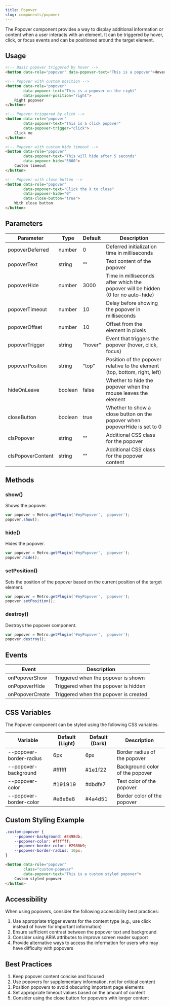 ```yaml
---
title: Popover
slug: components/popover
---
```


The Popover component provides a way to display additional information or content when a user interacts with an element. It can be triggered by hover, click, or focus events and can be positioned around the target element.

## Usage

```html
<!-- Basic popover triggered by hover -->
<button data-role="popover" data-popover-text="This is a popover">Hover me</button>

<!-- Popover with custom position -->
<button data-role="popover" 
        data-popover-text="This is a popover on the right" 
        data-popover-position="right">
    Right popover
</button>

<!-- Popover triggered by click -->
<button data-role="popover" 
        data-popover-text="This is a click popover" 
        data-popover-trigger="click">
    Click me
</button>

<!-- Popover with custom hide timeout -->
<button data-role="popover" 
        data-popover-text="This will hide after 5 seconds" 
        data-popover-hide="5000">
    Custom timeout
</button>

<!-- Popover with close button -->
<button data-role="popover" 
        data-popover-text="Click the X to close" 
        data-popover-hide="0" 
        data-close-button="true">
    With close button
</button>
```

## Parameters

| Parameter | Type | Default | Description |
| --- | --- | --- | --- |
| popoverDeferred | number | 0 | Deferred initialization time in milliseconds |
| popoverText | string | "" | Text content of the popover |
| popoverHide | number | 3000 | Time in milliseconds after which the popover will be hidden (0 for no auto-hide) |
| popoverTimeout | number | 10 | Delay before showing the popover in milliseconds |
| popoverOffset | number | 10 | Offset from the element in pixels |
| popoverTrigger | string | "hover" | Event that triggers the popover (hover, click, focus) |
| popoverPosition | string | "top" | Position of the popover relative to the element (top, bottom, right, left) |
| hideOnLeave | boolean | false | Whether to hide the popover when the mouse leaves the element |
| closeButton | boolean | true | Whether to show a close button on the popover when popoverHide is set to 0 |
| clsPopover | string | "" | Additional CSS class for the popover |
| clsPopoverContent | string | "" | Additional CSS class for the popover content |

## Methods

### show()
Shows the popover.

```javascript
var popover = Metro.getPlugin('#myPopover', 'popover');
popover.show();
```

### hide()
Hides the popover.

```javascript
var popover = Metro.getPlugin('#myPopover', 'popover');
popover.hide();
```

### setPosition()
Sets the position of the popover based on the current position of the target element.

```javascript
var popover = Metro.getPlugin('#myPopover', 'popover');
popover.setPosition();
```

### destroy()
Destroys the popover component.

```javascript
var popover = Metro.getPlugin('#myPopover', 'popover');
popover.destroy();
```

## Events

| Event | Description |
| --- | --- |
| onPopoverShow | Triggered when the popover is shown |
| onPopoverHide | Triggered when the popover is hidden |
| onPopoverCreate | Triggered when the popover is created |

## CSS Variables

The Popover component can be styled using the following CSS variables:

| Variable | Default (Light) | Default (Dark) | Description |
| --- | --- | --- | --- |
| --popover-border-radius | 6px | 6px | Border radius of the popover |
| --popover-background | #ffffff | #1e1f22 | Background color of the popover |
| --popover-color | #191919 | #dbdfe7 | Text color of the popover |
| --popover-border-color | #e8e8e8 | #4a4d51 | Border color of the popover |

## Custom Styling Example

```css
.custom-popover {
    --popover-background: #3498db;
    --popover-color: #ffffff;
    --popover-border-color: #2980b9;
    --popover-border-radius: 10px;
}
```

```html
<button data-role="popover" 
        class="custom-popover"
        data-popover-text="This is a custom styled popover">
    Custom styled popover
</button>
```

## Accessibility

When using popovers, consider the following accessibility best practices:

1. Use appropriate trigger events for the content type (e.g., use click instead of hover for important information)
2. Ensure sufficient contrast between the popover text and background
3. Consider using ARIA attributes to improve screen reader support
4. Provide alternative ways to access the information for users who may have difficulty with popovers

## Best Practices

1. Keep popover content concise and focused
2. Use popovers for supplementary information, not for critical content
3. Position popovers to avoid obscuring important page elements
4. Set appropriate timeout values based on the amount of content
5. Consider using the close button for popovers with longer content